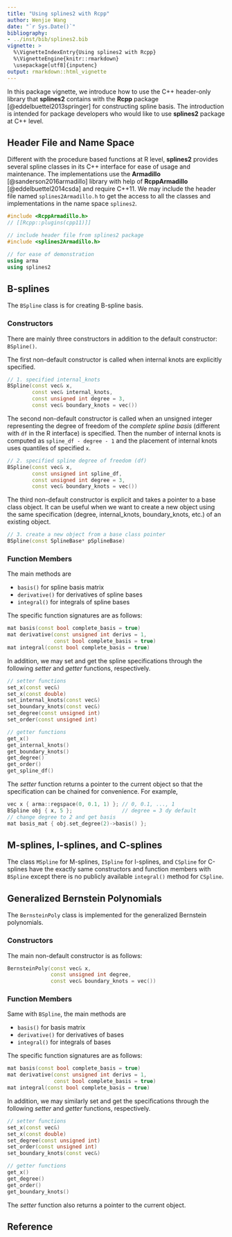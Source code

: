 ```yaml
---
title: "Using splines2 with Rcpp"
author: Wenjie Wang
date: "`r Sys.Date()`"
bibliography:
- ../inst/bib/splines2.bib
vignette: >
  %\VignetteIndexEntry{Using splines2 with Rcpp}
  %\VignetteEngine{knitr::rmarkdown}
  \usepackage[utf8]{inputenc}
output: rmarkdown::html_vignette
---
```


In this package vignette, we introduce how to use the C++ header-only library
that **splines2** contains with the **Rcpp** package [@eddelbuettel2013springer]
for constructing spline basis.  The introduction is intended for package
developers who would like to use **splines2** package at C++ level.

## Header File and Name Space

Different with the procedure based functions at R level, **splines2** provides
several spline classes in its C++ interface for ease of usage and maintenance.
The implementations use the **Armadillo** [@sanderson2016armadillo] library with
help of **RcppArmadillo** [@eddelbuettel2014csda] and require C++11.  We may
include the header file named `splines2Armadillo.h` to get the access to all the
classes and implementations in the name space `splines2`.

```C++
#include <RcppArmadillo.h>
// [[Rcpp::plugins(cpp11)]]

// include header file from splines2 package
#include <splines2Armadillo.h>

// for ease of demonstration
using arma
using splines2
```

## B-splines

The `BSpline` class is for creating B-spline basis.

### Constructors

There are mainly three constructors in addition to the default constructor:
`BSpline()`.

The first non-default constructor is called when internal knots are explicitly
specified.

```C++
// 1. specified internal_knots
BSpline(const vec& x,
        const vec& internal_knots,
        const unsigned int degree = 3,
        const vec& boundary_knots = vec())
```

The second non-default constructor is called when an unsigned integer
representing the degree of freedom of the *complete spline basis* (different
with `df` in the R interface) is specified. Then the number of internal knots is
computed as `spline_df - degree - 1` and the placement of internal knots uses
quantiles of specified `x`.

```C++
// 2. specified spline degree of freedom (df)
BSpline(const vec& x,
        const unsigned int spline_df,
        const unsigned int degree = 3,
        const vec& boundary_knots = vec())
```

The third non-default constructor is explicit and takes a pointer to a base
class object.  It can be useful when we want to create a new object using the
same specification (degree, internal_knots, boundary_knots, etc.) of an existing
object.

```C++
// 3. create a new object from a base class pointer
BSpline(const SplineBase* pSplineBase)
```

### Function Members

The main methods are

- `basis()` for spline basis matrix
- `derivative()` for derivatives of spline bases
- `integral()` for integrals of spline bases

The specific function signatures are as follows:

```C++
mat basis(const bool complete_basis = true)
mat derivative(const unsigned int derivs = 1,
               const bool complete_basis = true)
mat integral(const bool complete_basis = true)
```

In addition, we may set and get the spline specifications through the following
*setter* and *getter* functions, respectively.

```C++
// setter functions
set_x(const vec&)
set_x(const double)
set_internal_knots(const vec&)
set_boundary_knots(const vec&)
set_degree(const unsigned int)
set_order(const unsigned int)

// getter functions
get_x()
get_internal_knots()
get_boundary_knots()
get_degree()
get_order()
get_spline_df()
```

The *setter* function returns a pointer to the current object so that the
specification can be chained for convenience.  For example,

```C++
vec x { arma::regspace(0, 0.1, 1) }; // 0, 0.1, ..., 1
BSpline obj { x, 5 };                // degree = 3 dy default
// change degree to 2 and get basis
mat basis_mat { obj.set_degree(2)->basis() };
```

## M-splines, I-splines, and C-splines

The class `MSpline` for M-splines, `ISpline` for I-splines, and `CSpline` for
C-splines have the exactly same constructors and function members with `BSpline`
except there is no publicly available `integral()` method for `CSpline`.


## Generalized Bernstein Polynomials

The `BernsteinPoly` class is implemented for the generalized Bernstein
polynomials.


### Constructors

The main non-default constructor is as follows:

```C++
BernsteinPoly(const vec& x,
              const unsigned int degree,
              const vec& boundary_knots = vec())
```

### Function Members

Same with `BSpline`, the main methods are

- `basis()` for basis matrix
- `derivative()` for derivatives of bases
- `integral()` for integrals of bases

The specific function signatures are as follows:

```C++
mat basis(const bool complete_basis = true)
mat derivative(const unsigned int derivs = 1,
               const bool complete_basis = true)
mat integral(const bool complete_basis = true)
```

In addition, we may similarly set and get the specifications through the
following *setter* and *getter* functions, respectively.

```C++
// setter functions
set_x(const vec&)
set_x(const double)
set_degree(const unsigned int)
set_order(const unsigned int)
set_boundary_knots(const vec&)

// getter functions
get_x()
get_degree()
get_order()
get_boundary_knots()
```

The *setter* function also returns a pointer to the current object.


## Reference

